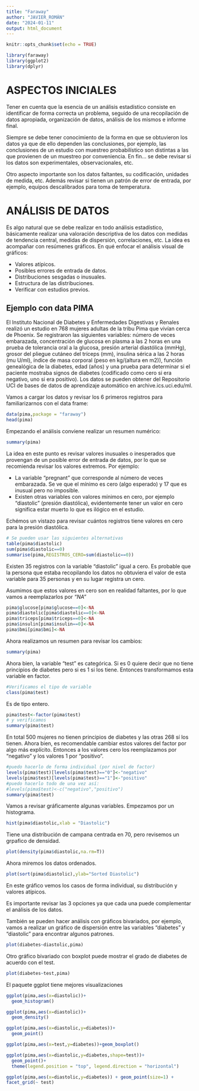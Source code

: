 ```yaml
---
title: "Faraway"
author: "JAVIER_ROMÁN"
date: "2024-01-11"
output: html_document
---
```


```r
knitr::opts_chunk$set(echo = TRUE)
```

```r
library(faraway)
library(ggplot2)
library(dplyr)
```


# ASPECTOS INICIALES

Tener en cuenta que la esencia de un análisis estadístico consiste en identificar de forma correcta un problema, seguido de una recopilación de datos apropiada, organización de datos, análisis de los mismos e informe final.

Siempre se debe tener conocimiento de la forma en que se obtuvieron los datos ya que de ello dependen las conclusiones, por ejemplo, las conclusiones de un estudio con muestreo probabilístico son distintas a las que provienen de un muestreo por conveniencia. En fin... se debe revisar si los datos son experimentales, observacionales, etc.

Otro aspecto importante son los datos faltantes, su codificación, unidades de medida, etc. Además revisar si tienen un patrón de error de entrada, por ejemplo, equipos descalibrados para toma de temperatura.

# ANÁLISIS DE DATOS

Es algo natural que se debe realizar en todo análisis estadístico, básicamente realizar una valoración descriptiva de los datos con medidas de tendencia central, medidas de dispersión, correlaciones, etc. La idea es acompañar con resúmenes gráficos. En qué enfocar el análisis visual de gráficos:

- Valores atípicos.  
- Posibles errores de entrada de datos.  
- Distribuciones sesgadas o inusuales.  
- Estructura de las distribuciones.  
- Verificar con estudios previos.  


## Ejemplo con data PIMA

El Instituto Nacional de Diabetes y Enfermedades Digestivas y Renales realizó un estudio en 768 mujeres adultas de la tribu Pima que vivían cerca de Phoenix. Se registraron las siguientes variables: número de veces embarazada, concentración de glucosa en plasma a las 2 horas en una prueba de tolerancia oral a la glucosa, presión arterial diastólica (mmHg), grosor del pliegue cutáneo del tríceps (mm), insulina sérica a las 2 horas (mu U/ml), índice de masa corporal (peso en kg/(altura en m2)), función genealógica de la diabetes, edad (años) y una prueba para determinar si el paciente mostraba signos de diabetes (codificado como cero si era negativo, uno si era positivo). Los datos se pueden obtener del Repositorio UCI de bases de datos de aprendizaje automático en archive.ics.uci.edu/ml.

Vamos a cargar los datos y revisar los 6 primeros registros para familiarizarnos con el data frame:

```r
data(pima,package = "faraway")
head(pima)
```

Empezando el análisis conviene realizar un resumen numérico:

```r
summary(pima)
```

La idea en este punto es revisar valores inusuales o inesperados que provengan de un posible error de entrada de datos, por lo que se recomienda revisar los valores extremos. Por ejemplo:

- La variable "pregnant" que corresponde al número de veces embarazada. Se ve que el mínimo es cero (algo esperado) y 17 que es inusual pero no imposible.
- Existen otras variables con valores mínimos en cero, por ejemplo "diastolic" (presión diastólica), evidentemente tener un valor en cero significa estar muerto lo que es ilógico en el estudio.  

Echémos un vistazo para revisar cuántos registros tiene valores en cero para la presión diastólica.

```r
# Se pueden usar las siguientes alternativas
table(pima$diastolic)
sum(pima$diastolic==0)
summarise(pima,REGISTROS_CERO=sum(diastolic==0))
```
Existen 35 registros con la variable "diastolic" igual a cero. Es probable que la persona que estaba recopilando los datos no obtuviera el valor de esta variable para 35 personas y en su lugar registra un cero.

Asumimos que estos valores en cero son en realidad faltantes, por lo que vamos a reemplazarlos por *"NA"*

```r
pima$glucose[pima$glucose==0]<-NA
pima$diastolic[pima$diastolic==0]<-NA
pima$triceps[pima$triceps==0]<-NA
pima$insulin[pima$insulin==0]<-NA
pima$bmi[pima$bmi]<-NA
```

Ahora realizamos un resumen para revisar los cambios:

```r
summary(pima)
```

Ahora bien, la variable "test" es categórica. Si es 0 quiere decir que no tiene principios de diabetes pero si es 1 si los tiene. Entonces transformamos esta variable en factor.

```r
#Verificamos el tipo de variable
class(pima$test)
```

Es de tipo entero.

```r
pima$test<-factor(pima$test)
# y verificamos
summary(pima$test)
```
En total 500 mujeres no tienen principios de diabetes y las otras 268 sí los tienen. Ahora bien, es recomendable cambiar estos valores del factor por algo más explícito. Entonces a los valores cero los reemplazamos por "negativo" y los valores 1 por "positivo".

```r
#puedo hacerlo de forma individual (por nivel de factor)
levels(pima$test)[levels(pima$test)=="0"]<-"negativo"
levels(pima$test)[levels(pima$test)=="1"]<-"positivo"
#puedo hacerlo todo de una vez así:
#levels(pima$test)<-c("negativo","positivo")
summary(pima$test)
```

Vamos a revisar gráficamente algunas variables. Empezamos por un histograma.

```r
hist(pima$diastolic,xlab = "Diastolic")
```

Tiene una distribución de campana centrada en 70, pero revisemos un grpafico de densidad.

```r
plot(density(pima$diastolic,na.rm=T))
```

Ahora miremos los datos ordenados.

```r
plot(sort(pima$diastolic),ylab="Sorted Diastolic")
```

En este gráfico vemos los casos de forma individual, su distribución y valores atípicos.

Es importante revisar las 3 opciones ya que cada una puede complementar el análisis de los datos.

También se pueden hacer análisis con gráficos bivariados, por ejemplo, vamos a realizar un gráfico de dispersión entre las variables "diabetes" y "diastolic" para encontrar algunos patrones.

```r
plot(diabetes~diastolic,pima)
```

Otro gráfico bivariado con boxplot puede mostrar el grado de diabetes de acuerdo con el test.

```r
plot(diabetes~test,pima)
```

El paquete ggplot tiene mejores visualizaciones

```r
ggplot(pima,aes(x=diastolic))+
  geom_histogram()
```

```r
ggplot(pima,aes(x=diastolic))+
  geom_density()
```

```r
ggplot(pima,aes(x=diastolic,y=diabetes))+
  geom_point()
```

```r
ggplot(pima,aes(x=test,y=diabetes))+geom_boxplot()
```

```r
ggplot(pima,aes(x=diastolic,y=diabetes,shape=test))+
  geom_point()+
  theme(legend.position = "top", legend.direction = "horizontal")
```


```r
ggplot(pima,aes(x=diastolic,y=diabetes)) + geom_point(size=1) +
facet_grid(~ test)
```










